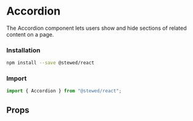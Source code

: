 
# Accordion

The Accordion component lets users show and hide sections of related content on a page.

### Installation

```bash
npm install --save @stewed/react
```

### Import

```js
import { Accordion } from "@stewed/react";
```

<Meta of={AccordionStories} />

<Stories />

## Props

<ArgTypes of={AccordionStories} />
